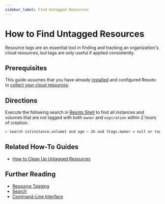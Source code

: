 ```yaml
---
sidebar_label: Find Untagged Resources
---
```


# How to Find Untagged Resources

Resource tags are an essential tool in finding and tracking an organization's cloud resources, but tags are only useful if applied consistently.

## Prerequisites

This guide assumes that you have already [installed](../../getting-started/install-resoto/index.mdx) and configured Resoto to [collect your cloud resources](../../getting-started/configure-resoto/index.mdx).

## Directions

Execute the following search in [Resoto Shell](../../reference/components/shell.mdx) to find all instances and volumes that are not tagged with both `owner` and `expiration` within 2 hours of creation:

```bash
> search is(instance,volume) and age > 2h and (tags.owner = null or tags.expiration = null)
```

## Related How-To Guides

- [How to Clean Up Untagged Resources](../cleanup/clean-up-expired-resources.mdx)

## Further Reading

- [Resource Tagging](../../concepts/resource-management/tagging.mdx)
- [Search](../../reference/search/index.mdx)
- [Command-Line Interface](../../reference/cli/index.mdx)
